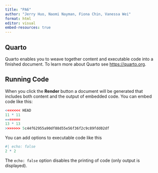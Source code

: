 ```yaml
---
title: "PA6"
author: "Jerry Huo, Naomi Nayman, Fiona Chin, Vanessa Wei"
format: html
editor: visual
embed-resources: true
---
```


## Quarto

Quarto enables you to weave together content and executable code into a finished document. To learn more about Quarto see <https://quarto.org>.

## Running Code

When you click the **Render** button a document will be generated that includes both content and the output of embedded code. You can embed code like this:

```r
<<<<<<< HEAD
11 * 11
=======
13 * 13
>>>>>>> 5c44f62955a90df88d55e56f36f2c9c89fdd02df
```

You can add options to executable code like this

```r
#| echo: false
2 * 2
```

The `echo: false` option disables the printing of code (only output is displayed).
